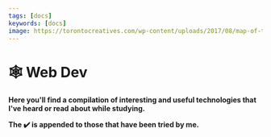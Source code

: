 ```yaml
---
tags: [docs]
keywords: [docs]
image: https://torontocreatives.com/wp-content/uploads/2017/08/map-of-the-internet.jpg
---
```


# 🕸️ Web Dev
**Here you'll find a compilation of interesting and useful technologies that I've heard or read about while studying.**

**The :heavy_check_mark: is appended to those that have been tried by me.**

<DocCardList />